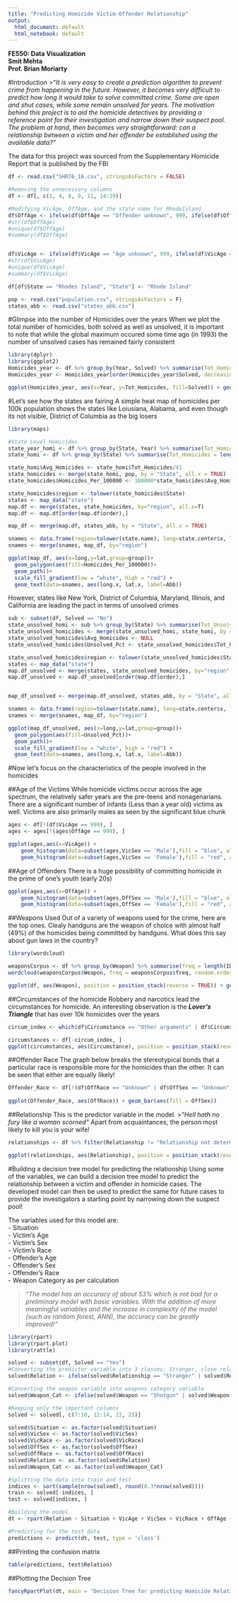 ---
title: "Predicting Homicide Victim-Offender Relationship"
output:
  html_document: default
  html_notebook: default
---
  

**FE550: Data Visualization**  
**Smit Mehta**  
**Prof. Brian Moriarty**  

  
    
    

#Introduction
>*“It is very easy to create a prediction algorithm to prevent crime from happening in the future. However, it becomes very difficult to predict how long it would take to solve committed crime. Some are open and shut cases, while some remain unsolved for years. The motivation behind this project is to aid the homicide detectives by providing a reference point for their investigation and narrow down their suspect pool. The problem at hand, then becomes very straightforward: can a relationship between a victim and her offender be established using the available data?"*
  
The data for this project was sourced from the Supplementary Homicide Report that is published by the FBI

```{r, echo = FALSE, message=FALSE, warning=FALSE}
df <- read.csv("SHR76_16.csv", stringsAsFactors = FALSE)

#Removing the unnecessary columns 
df <- df[, c(1, 4, 8, 9, 11, 14:29)]
```

```{r, echo = FALSE, message=FALSE, warning=FALSE, fig.width = 12, fig.height = 7}
#Modifying VicAge, OffAge, and the state name for RhodeIsland
df$OffAge <- ifelse(df$OffAge == "Offender unknown", 999, ifelse(df$OffAge == "99 years old or more", 99, as.numeric(df$OffAge)))
#str(df$OffAge)
#unique(df$OffAge)
#summary(df$OffAge)


df$VicAge <- ifelse(df$VicAge == "Age unknown", 999, ifelse(df$VicAge == "99 years old or more", 99, ifelse(df$VicAge == "Newborn or infant", 0, as.numeric(df$VicAge))))
#str(df$VicAge)
#unique(df$VicAge)
#summary(df$VicAge)

df[df$State == "Rhodes Island", "State"] <- "Rhode Island"
```

```{r, echo = FALSE, message=FALSE, warning=FALSE}
pop <- read.csv("population.csv", stringsAsFactors = F)
states_abb <- read.csv("states_abb.csv")

```


#Glimpse into the number of Homicides over the years
When we plot the total number of homicides, both solved as well as unsolved, it is important to note that while the global maximum occured some time ago (in 1993) the number of unsolved cases has remained fairly consistent
```{r, echo = FALSE, message=FALSE, warning=FALSE, fig.width = 12, fig.height = 7}
library(dplyr)
library(ggplot2)
Homicides_year <- df %>% group_by(Year, Solved) %>% summarise(Tot_Homicides = length(ID)) %>% arrange(Year, Solved)
Homicides_year <- Homicides_year[order(Homicides_year$Solved, decreasing=F) , ]

ggplot(Homicides_year, aes(x=Year, y=Tot_Homicides, fill=Solved)) + geom_area(alpha=0.6 , size=1, colour="black")
```


#Let's see how the states are fairing
A simple heat map of homicides per 100k population shows the states like Loiusiana, Alabama, and even though its not visible, District of Columbia as the big losers

```{r, echo = FALSE, message=FALSE, warning=FALSE, fig.width = 12, fig.height = 7}
library(maps)

#State Level Homicides
state_year_homi <- df %>% group_by(State, Year) %>% summarise(Tot_Homicides = length(ID))
state_homi <- df %>% group_by(State) %>% summarise(Tot_Homicides = length(ID))

state_homi$Avg_Homicides <- state_homi$Tot_Homicides/41
state_homicides <- merge(state_homi, pop, by = "State", all.x = TRUE)
state_homicides$Homicides_Per_100000 <- 100000*state_homicides$Avg_Homicides/state_homicides$Population

state_homicides$region <- tolower(state_homicides$State)
states <- map_data("state")
map.df <- merge(states, state_homicides, by="region", all.x=T)
map.df <- map.df[order(map.df$order),]

map_df <- merge(map.df, states_abb, by = "State", all.x = TRUE)

snames <- data.frame(region=tolower(state.name), long=state.center$x, lat=state.center$y)
snames <- merge(snames, map_df, by="region")

ggplot(map_df, aes(x=long,y=lat,group=group))+
  geom_polygon(aes(fill=Homicides_Per_100000))+
  geom_path()+ 
  scale_fill_gradient(low = "white", high = "red") + 
  geom_text(data=snames, aes(long.x, lat.x, label=Abb))
```

  
    
However, states like New York, District of Columbia, Maryland, Illinois, and California are leading the pact in terms of unsolved crimes
```{r, echo = FALSE, message=FALSE, warning=FALSE, fig.width = 12, fig.height = 7}
sub <- subset(df, Solved == "No")
state_unsolved_homi <- sub %>% group_by(State) %>% summarise(Tot_Unsolved_Homicides = length(ID))
state_unsolved_homicides <- merge(state_unsolved_homi, state_homi, by = "State")
state_unsolved_homicides$Avg_Homicides <- NULL
state_unsolved_homicides$Unsolved_Pct <- state_unsolved_homicides$Tot_Unsolved_Homicides/state_unsolved_homicides$Tot_Homicides

state_unsolved_homicides$region <- tolower(state_unsolved_homicides$State)
states <- map_data("state")
map.df_unsolved <- merge(states, state_unsolved_homicides, by="region", all.x=T)
map.df_unsolved <- map.df_unsolved[order(map.df$order),]


map_df_unsolved <- merge(map.df_unsolved, states_abb, by = "State", all.x = TRUE)

snames <- data.frame(region=tolower(state.name), long=state.center$x, lat=state.center$y)
snames <- merge(snames, map_df, by="region")

ggplot(map_df_unsolved, aes(x=long,y=lat,group=group))+
  geom_polygon(aes(fill=Unsolved_Pct))+
  geom_path()+ 
  scale_fill_gradient(low = "white", high = "red") + 
  geom_text(data=snames, aes(long.x, lat.x, label=Abb))
```
  

#Now let's focus on the characteristics of the people involved in the homicides

##Age of the Victims
While homicide victims occur across the age spectrum, the relatively safer years are the pre-teens and nonagenarians. There are a significant number of infants (Less than a year old) victims as well. Victims are also primarily males as seen by the significant blue chunk

```{r, echo = FALSE, message=FALSE, warning=FALSE, fig.width = 12, fig.height = 7}
ages <- df[!(df$VicAge == 999), ]
ages <- ages[!(ages$OffAge == 999), ]


```

```{r, echo = FALSE, message=FALSE, warning=FALSE, fig.width = 12, fig.height = 7}
ggplot(ages,aes(x=VicAge)) +
    geom_histogram(data=subset(ages,VicSex == 'Male'),fill = "blue", alpha = 0.3) +
    geom_histogram(data=subset(ages,VicSex == 'Female'),fill = "red", alpha = 0.3)

```
  
##Age of Offenders
There is a huge possibility of committing homicide in the prime of one's youth (early 20s)
```{r, echo = FALSE, message=FALSE, warning=FALSE, fig.width = 12, fig.height = 7}
ggplot(ages,aes(x=OffAge)) +
    geom_histogram(data=subset(ages,OffSex == 'Male'),fill = "blue", alpha = 0.3) +
    geom_histogram(data=subset(ages,OffSex == 'Female'),fill = "red", alpha = 0.3)

```

  
    
##Weapons Used
Out of a variety of weapons used for the crime, here are the top ones. Clealy handguns are the weapon of choice with almost half (49%) of the homicides being committed by handguns. What does this say about gun laws in the country?
```{r, echo = FALSE, message=FALSE, warning=FALSE, fig.width = 5, fig.height = 5}
library(wordcloud)

weaponsCorpus <- df %>% group_by(Weapon) %>% summarise(freq = length(ID))
wordcloud(weaponsCorpus$Weapon, freq = weaponsCorpus$freq, random.order = FALSE, colors = brewer.pal(20, "Dark2"), scale=c(2,1), rot.per=0, max.words = 20)

```

```{r, echo = FALSE, message=FALSE, warning=FALSE, fig.width = 12, fig.height = 8}

ggplot(df, aes(Weapon), position = position_stack(reverse = TRUE)) + geom_bar(aes(fill = Solved)) + coord_flip()

```
  
    
##Circumstances of the homicide
Robbery and narcotics lead the circumstances for homicide. An interesting observation is the **_Lover's Triangle_** that has over 10k homicides over the years
```{r, echo = FALSE, message=FALSE, warning=FALSE, fig.width = 12, fig.height = 12}
circum_index <- which(df$Circumstance == "Other arguments" | df$Circumstance == "Circumstances undetermined" | df$Circumstance == "Other" | df$Circumstance == "Other - not specified")

circumstances <- df[-circum_index, ]
ggplot(circumstances, aes(Circumstance), position = position_stack(reverse = TRUE)) + geom_bar(aes(fill = Solved)) + coord_flip()
```
  
  
##Offender Race
The graph below breaks the stereotypical bonds that a particular race is responsible more for the homicides than the other. It can be seen that either are equally likely!
```{r, echo = FALSE, message=FALSE, warning=FALSE, fig.width = 12, fig.height = 7}
Offender_Race <- df[!(df$OffRace == "Unknown" | df$OffSex == "Unknown"), ]
 
ggplot(Offender_Race, aes(OffRace)) + geom_bar(aes(fill = OffSex))

```

  
    
##Relationship
This is the predictor variable in the model. 
>*"Hell hath no fury like a woman scorned"*
Apart from acquaintances, the person most likely to kill you is your wife!
```{r, echo = FALSE, message=FALSE, warning=FALSE, fig.width = 12, fig.height = 7}
relationships <- df %>% filter(Relationship != "Relationship not determined")

ggplot(relationships, aes(Relationship), position = position_stack(reverse = TRUE)) + geom_bar(aes(fill = "red")) + coord_flip()


```


#Building a decision tree model for predicting the relationship
Using some of the variables, we can build a decision tree model to predict the relationship between a victim and offender in homicide cases. The developed model can then be used to predict the same for future cases to provide the investigators a starting point by narrowing down the suspect pool!
  
    
The variables used for this model are:  
 - Situation  
 - Victim's Age  
 - Victim's Sex  
 - Victim's Race  
 - Offender's Age  
 - Offender's Sex  
 - Offender's Race  
 - Weapon Category as per calculation  

>*"The model has an accuracy of about 53% which is not bad for a preliminary model with basic variables. With the addition of more meaningful variables and the increase in complexity of the model (such as random forest, ANN), the accuracy can be greatly improved!"*
 

```{r, echo = FALSE, message=FALSE, warning=FALSE, fig.width = 12, fig.height = 7}
library(rpart)
library(rpart.plot)
library(rattle)

solved <- subset(df, Solved == "Yes")
#Converting the predictor variable into 3 classes: Stranger, close relation, distant relation
solved$Relation <- ifelse(solved$Relationship == "Stranger" | solved$Relationship == "Relationship not determined", "Stranger", ifelse(solved$Relationship == "Acquaintance" | solved$Relationship == "Other - known to victim", "Distant Relation", "Close Relation"))

#Converting the weapon variable into weapons category variable
solved$Weapon_Cat <- ifelse(solved$Weapon == "Shotgun" | solved$Weapon == "Rifle" | solved$Weapon == "Handgun - pistol, revolver, etc" | solved$Weapon == "Firearm, type not stated" | solved$Weapon == "Other gun", "Guns", ifelse(solved$Weapon == "Knife or cutting instrument" | solved$Weapon == "Blunt object - hammer, club, etc" | solved$Weapon == "Personal weapons, includes beating", "Weapons", "Others"))

#Keeping only the important columns
solved <- solved[, c(7:10, 12:14, 22, 23)]

solved$Situation <- as.factor(solved$Situation)
solved$VicSex <- as.factor(solved$VicSex)
solved$VicRace <- as.factor(solved$VicRace)
solved$OffSex <- as.factor(solved$OffSex)
solved$OffRace <- as.factor(solved$OffRace)
solved$Relation <- as.factor(solved$Relation)
solved$Weapon_Cat <- as.factor(solved$Weapon_Cat)

#Splitting the data into train and test
indices <- sort(sample(nrow(solved), round(0.3*nrow(solved))))
train <- solved[-indices, ]
test <- solved[indices, ]

#Building the model
dt <- rpart(Relation ~ Situation + VicAge + VicSex + VicRace + OffAge + OffSex + OffRace + Weapon_Cat, data = train, method = "class")

#Predicting for the test data
predictions <- predict(dt, test, type = 'class')

```

##Printing the confusion matrix
```{r, echo = FALSE, message=FALSE, warning=FALSE, fig.width = 12, fig.height = 7}

table(predictions, test$Relation)
```

##Plotting the Decision Tree
```{r, echo = FALSE, message=FALSE, warning=FALSE, fig.width = 12, fig.height = 15}
fancyRpartPlot(dt, main = "Decision Tree for predicting Homicide Relationship", sub = "")

```

